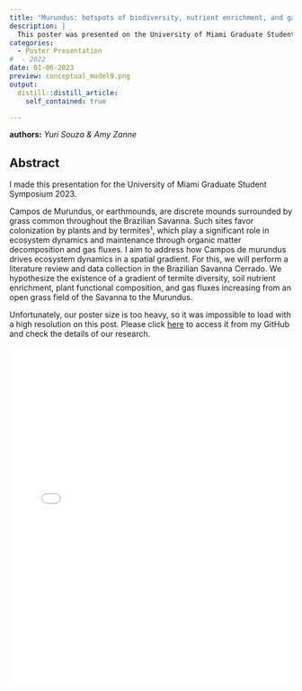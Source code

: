 ```yaml
---
title: "Murundus: hotspots of biodiversity, nutrient enrichment, and gas fluxes through termite activity"
description: |
  This poster was presented on the University of Miami Graduate Student Symposium 2023
categories:
  - Poster Presentation
#  - 2022
date: 01-06-2023
preview: conceptual_model9.png
output:
  distill::distill_article:
    self_contained: true

---
```

**authors:** *Yuri Souza & Amy Zanne*


## **Abstract**
I made this presentation for the University of Miami Graduate Student Symposium 2023.

Campos de Murundus, or earthmounds, are discrete mounds surrounded by grass common throughout the Brazilian Savanna. Such sites favor colonization by plants and by termites¹, which play a significant role in ecosystem dynamics and maintenance through organic matter decomposition and gas fluxes. I aim to address how Campos de murundus drives ecosystem dynamics in a spatial gradient. For this, we will perform a literature review and data collection in the Brazilian Savanna Cerrado. We hypothesize the existence of a gradient of termite diversity, soil nutrient enrichment, plant functional composition, and gas fluxes increasing from an open grass field of the Savanna to the Murundus.


Unfortunately, our poster size is too heavy, so it was impossible to load with a high resolution on this post. Please click [here](https://github.com/souzayuri/betterposter_um_grad_symp_2023/blob/main/Yuri_Souza_PSI_poster.pdf) to access it from my GitHub and check the details of our research.

<embed src="Yuri_Souza_PSI_poster_resized.pdf" type="application/pdf" width="100%" height="600px" />

<!-- <embed src="SOUZA_POSTER.pdf#toolbar=0&navpanes=0&scrollbar=0" type="application/pdf" width="100%" height="600px" />
<!-- adding share buttons on the right side of the page -->
<!-- AddToAny BEGIN -->

<div class="a2a_kit a2a_kit_size_32 a2a_floating_style a2a_vertical_style" style="right:0px; top:150px; data-a2a-url="https://souzayuri.github.io/" data-a2a-title="Yuri Souza">
<a class="a2a_button_twitter"></a>
</div>
<script>
var a2a_config = a2a_config || {};
a2a_config.onclick = 1;
</script>
<script async src="https://static.addtoany.com/menu/page.js"></script>
<!-- AddToAny END -->
